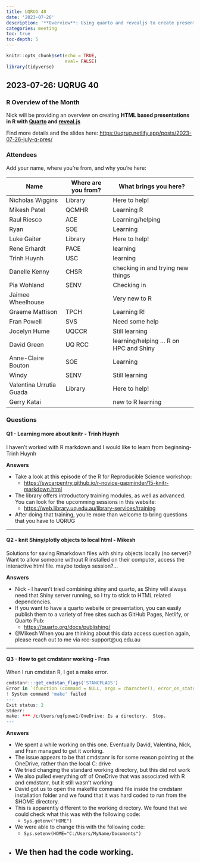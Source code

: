 ```yaml
---
title: UQRUG 40
date: '2023-07-26'
description: '**Overview**: Using quarto and revealjs to create presentations with R markdown. <br /> **Questions**: learning about knitr, combining shiny with quarto, fixing OneDrive breaking R, cmdstanr, brms'
categories: meeting
toc: true
toc-depth: 5
---
```


```r
knitr::opts_chunk$set(echo = TRUE,
                      eval= FALSE)
library(tidyverse)

```

## 2023-07-26: UQRUG 40

### R Overview of the Month

Nick  will be providing an overview on creating **HTML based presentations in R with [Quarto](https://quarto.org/docs/presentations/) and [reveal.js](https://revealjs.com/)**

Find more details and the slides here:
<https://uqrug.netlify.app/posts/2023-07-26-july-q-pres/>

### Attendees
Add your name, where you're from, and why you're here:

| Name | Where are you from? | What brings you here? |
|--------|--------|--------|
| Nicholas Wiggins | Library | Here to help! |
| Mikesh Patel | QCMHR | Learning R |
| Raul Riesco | ACE | Learning/helping |
| Ryan | SOE | Learning |
| Luke Gaiter | Library | Here to help! |
| Rene Erhardt | PACE |learning||
| Trinh Huynh |USC|learning|
| Danelle Kenny|CHSR|checking in and trying new things|
| Pia Wohland| SENV|Checking in|
| Jaimee Wheelhouse ||Very new to R|
| Graeme Mattison | TPCH | Learning R!|
| Fran Powell| SVS| Need some help |
| Jocelyn Hume | UQCCR | Still learning|
| David Green|UQ RCC|learning/helping ... R on HPC and Shiny|
|Anne-Claire Bouton | SOE | Learning |
| Windy | SENV | Still learning
| Valentina Urrutia Guada | Library | Here to help!
| Gerry Katai ||    new to R learning 


### Questions

#### Q1 - Learning more about knitr - Trinh Huynh
I haven't worked with R markdown and I would like to learn from beginning- Trinh Huynh

**Answers**

*   Take a look at this episode of the R for Reproducible Science workshop:
    * <https://swcarpentry.github.io/r-novice-gapminder/15-knitr-markdown.html>
* The library offers introductory training modules, as well as advanced. You can look for the upcomming sessions in this website:
  * <https://web.library.uq.edu.au/library-services/training>
* After doing that training, you're more than welcome to bring questions that you have to UQRUG

---

#### Q2 - knit Shiny/plotly objects to local html - Mikesh
Solutions for saving Rmarkdown files with shiny objects locally (no server)? 
Want to allow someone without R installed on their computer, access the interactive html file. maybe todays session?...

**Answers**

* Nick - I haven't tried combining shiny and quarto, as Shiny will always need that Shiny server running, so I try to stick to HTML related dependencies.
* If you want to have a quarto website or presentation, you can easily publish them to a variety of free sites such as GitHub Pages, Netlify, or Quarto Pub:
    * <https://quarto.org/docs/publishing/>
*  @Mikesh When you are thinking about this data access question again, please reach out to me via rcc-support@uq.edu.au

---

#### Q3 - How to get cmdstanr working - Fran
When I run cmdstan R, I get a make error.
```.r
cmdstanr:::get_cmdstan_flags('STANCFLAGS')
Error in `(function (command = NULL, args = character(), error_on_status = TRUE, …`:
! System command 'make' failed
---
Exit status: 2
Stderr:
make: *** /c/Users/uqfpowe1/OneDrive: Is a directory.  Stop.
---
```

**Answers**

*  We spent a while working on this one. Eventually David, Valentina, Nick, and Fran managed to get it working.
*  The issue appears to be that cmdstanr is for some reason pointing at the OneDrive, rather than the local C: drive
*  We tried changing the standard working directory, but this did not work
*  We also pulled everything off of OneDrive that was associated with R and cmdstanr, but it still wasn't working
*  David got us to open the makefile command file inside the cmdstanr installation folder and we found that it was hard coded to run from the $HOME directory.
*  This is apparently different to the working directory. We found that we could check what this was with the following code:
    * `Sys.getenv("HOME")`
* We were able to change this with the following code:
  * `Sys.setenv(HOME="C:/Users/MyName/Documents")`
* We then had the code working.
---
